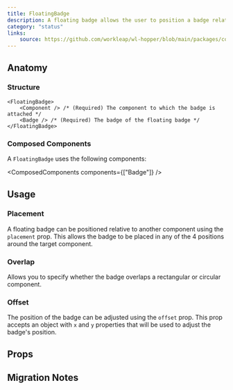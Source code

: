 ```yaml
---
title: FloatingBadge
description: A floating badge allows the user to position a badge relative to another component.
category: "status"
links:
    source: https://github.com/workleap/wl-hopper/blob/main/packages/components/src/Badge/src/FloatingBadge.tsx
---
```


<Example src="badge/docs/floating-badge/preview" isOpen />

## Anatomy

### Structure

```tsx
<FloatingBadge>
    <Component /> /* (Required) The component to which the badge is attached */
    <Badge /> /* (Required) The badge of the floating badge */
</FloatingBadge>
```

### Composed Components

A `FloatingBadge` uses the following components:

<ComposedComponents components={["Badge"]} />

## Usage

### Placement

A floating badge can be positioned relative to another component using the `placement` prop. This allows the badge to be placed in any of the 4 positions around the target component.

<Example src="badge/docs/floating-badge/placement" />

### Overlap

Allows you to specify whether the badge overlaps a rectangular or circular component.

<Example src="badge/docs/floating-badge/overlap" />

### Offset

The position of the badge can be adjusted using the `offset` prop. This prop accepts an object with `x` and `y` properties that will be used to adjust the badge's position.

<Example src="badge/docs/floating-badge/offset" />

## Props

<PropTable component="FloatingBadge" />

## Migration Notes

<MigrateGuide src="badge/docs/migration-notes" />
